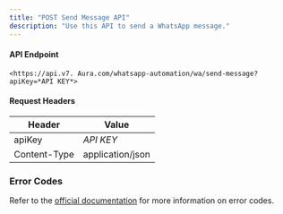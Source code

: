 ```yaml
---
title: "POST Send Message API"
description: "Use this API to send a WhatsApp message."
---
```


#### **API Endpoint**

```
<https://api.v7. Aura.com/whatsapp-automation/wa/send-message?apiKey=*API KEY*>
```

#### **Request Headers**

| **Header**   | **Value**        |
| ------------ | ---------------- |
| apiKey       | _API KEY_        |
| Content-Type | application/json |

### **Error Codes**

Refer to the [official documentation](https://developers.facebook.com/docs/whatsapp/on-premises/errors) for more information on error codes.